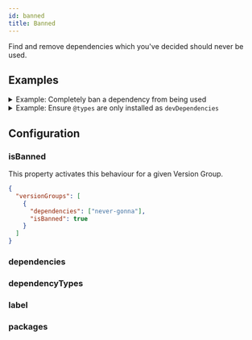 ```yaml
---
id: banned
title: Banned
---
```



Find and remove dependencies which you've decided should never be used.

## Examples

<details>
  <summary>Example: Completely ban a dependency from being used</summary>
  <BanAlwaysExample level="h3" />
</details>

<details>
  <summary>
    Example: Ensure <code>@types</code> are only installed as <code>devDependencies</code>
  </summary>
  <BanTypesExample level="h3" />
</details>

## Configuration

### isBanned

<Pills required />

This property activates this behaviour for a given Version Group.

```json title=".syncpackrc"
{
  "versionGroups": [
    {
      "dependencies": ["never-gonna"],
      "isBanned": true
    }
  ]
}
```

### dependencies

<Dependencies />

### dependencyTypes

<DependencyTypes />

### label

<Label />

### packages

<Packages />
